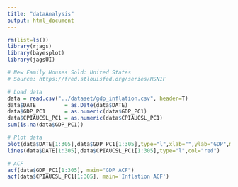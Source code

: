 ```yaml
---
title: "dataAnalysis"
output: html_document
---
```


```r
rm(list=ls())
library(rjags)
library(bayesplot)
library(jagsUI)
```

```r
# New Family Houses Sold: United States
# Source: https://fred.stlouisfed.org/series/HSN1F

# Load data
data = read.csv("../dataset/gdp_inflation.csv", header=T)
data$DATE         = as.Date(data$DATE)
data$GDP_PC1      = as.numeric(data$GDP_PC1)
data$CPIAUCSL_PC1 = as.numeric(data$CPIAUCSL_PC1)
sum(is.na(data$GDP_PC1))

# Plot data
plot(data$DATE[1:305],data$GDP_PC1[1:305],type="l",xlab="",ylab="GDP",main="GDP+INFL")
lines(data$DATE[1:305],data$CPIAUCSL_PC1[1:305],type="l",col="red")

# ACF
acf(data$GDP_PC1[1:305], main="GDP ACF")
acf(data$CPIAUCSL_PC1[1:305], main='Inflation ACF')
```
